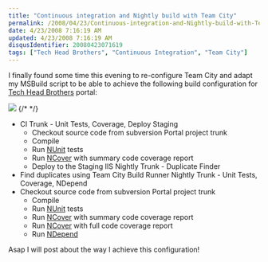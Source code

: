 ```yaml
---
title: "Continuous integration and Nightly build with Team City"
permalink: /2008/04/23/Continuous-integration-and-Nightly-build-with-Team-City/
date: 4/23/2008 7:16:19 AM
updated: 4/23/2008 7:16:19 AM
disqusIdentifier: 20080423071619
tags: ["Tech Head Brothers", "Continuous Integration", "Team City"]
---
```

I finally found some time this evening to re-configure Team City and adapt my MSBuild script to be able to achieve the following build configuration for [Tech Head Brothers](http://www.techheadbrothers.com/) portal:

![](http://farm3.static.flickr.com/2006/2434398929_d8bb394867_o.jpg) 
{/* <!-- more --> */}

* CI Trunk - Unit Tests, Coverage, Deploy Staging
  * Checkout source code from subversion Portal project trunk
  *   Compile
  *   Run [NUnit](http://nunit.com/index.php) tests
  *   Run [NCover](http://www.ncover.com/) with summary code coverage report
  *   Deploy to the Staging IIS    Nightly Trunk - Duplicate Finder
* Find duplicates using Team City Build Runner    Nightly Trunk - Unit Tests, Coverage, NDepend
* Checkout source code from subversion Portal project trunk
  *   Compile
  *   Run [NUnit](http://nunit.com/index.php) tests
  *   Run [NCover](http://www.ncover.com/) with summary code coverage report
  *   Run [NCover](http://www.ncover.com/) with full code coverage report
  *   Run [NDepend](http://www.ndepend.com/)   

Asap I will post about the way I achieve this configuration!
